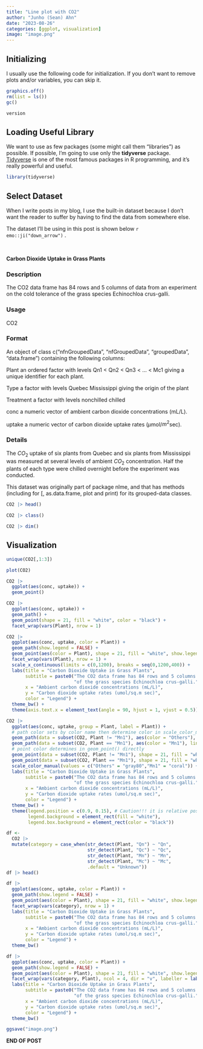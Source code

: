 ```yaml
---
title: "Line plot with CO2"
author: "Junho (Sean) Ahn"
date: "2023-08-26"
categories: [ggplot, visualization]
image: "image.png"
---
```


## Initializing

I usually use the following code for initialization. If you don't want to remove plots and/or variables, you can skip it.

```r
graphics.off()
rm(list = ls())
gc()

```

```r
version
```

## Loading Useful Library

We want to use as few packages (some might call them "libraries") as possible. If possible, I'm going to use only the **tidyverse** package. [Tidyverse](https://www.tidyverse.org) is one of the most famous packages in R programming, and it's really powerful and useful.

```r
library(tidyverse)

```

## Select Dataset

When I write posts in my blog, I use the built-in dataset because I don't want the reader to suffer by having to find the data from somewhere else.

The dataset I'll be using in this post is shown below `r emo::ji("down_arrow")` .

<br>

**Carbon Dioxide Uptake in Grass Plants**

### Description
The CO2 data frame has 84 rows and 5 columns of data from an experiment on the cold tolerance of the grass species Echinochloa crus-galli.

### Usage
CO2

### Format
An object of class c("nfnGroupedData", "nfGroupedData", "groupedData", "data.frame") containing the following columns:

Plant
an ordered factor with levels Qn1 < Qn2 < Qn3 < ... < Mc1 giving a unique identifier for each plant.

Type
a factor with levels Quebec Mississippi giving the origin of the plant

Treatment
a factor with levels nonchilled chilled

conc
a numeric vector of ambient carbon dioxide concentrations (mL/L).

uptake
a numeric vector of carbon dioxide uptake rates ($\mu$mol/$m^2$sec).

### Details
The $CO_2$ uptake of six plants from Quebec and six plants from Mississippi was measured at several levels of ambient $CO_2$ concentration. Half the plants of each type were chilled overnight before the experiment was conducted.

This dataset was originally part of package nlme, and that has methods (including for [, as.data.frame, plot and print) for its grouped-data classes.

```r
CO2 |> head()
```

```r
CO2 |> class()
```

```r
CO2 |> dim()
```

## Visualization

```r
unique(CO2[,1:3])
```

```r
plot(CO2)
```

```r
CO2 |> 
  ggplot(aes(conc, uptake)) +
  geom_point()

```

```r
CO2 |> 
  ggplot(aes(conc, uptake)) +
  geom_path() +
  geom_point(shape = 21, fill = "white", color = "black") +
  facet_wrap(vars(Plant), nrow = 1)
```

```r
CO2 |> 
  ggplot(aes(conc, uptake, color = Plant)) +
  geom_path(show.legend = FALSE) +
  geom_point(aes(color = Plant), shape = 21, fill = "white", show.legend = FALSE) +
  facet_wrap(vars(Plant), nrow = 1) +
  scale_x_continuous(limits = c(0,1200), breaks = seq(0,1200,400)) +
  labs(title = "Carbon Dioxide Uptake in Grass Plants",
       subtitle = paste0("The CO2 data frame has 84 rows and 5 columns of data from an experiment on the cold tolerance","\n" ,
                         "of the grass species Echinochloa crus-galli."),
       x = "Ambient carbon dioxide concentrations (mL/L)",
       y = "Carbon dioxide uptake rates (umol/sq.m sec)",
       color = "Legend") +
  theme_bw() +
  theme(axis.text.x = element_text(angle = 90, hjust = 1, vjust = 0.5))
```


```r
CO2 |> 
  ggplot(aes(conc, uptake, group = Plant, label = Plant)) +
  # path color sets by color name then determine color in scale_color_manual()
  geom_path(data = subset(CO2, Plant != "Mn1"), aes(color = "Others"), linewidth = 1, lty = 2) +
  geom_path(data = subset(CO2, Plant == "Mn1"), aes(color = "Mn1"), linewidth = 1, lty = 1) +
  # point color determines in geom_point() directly
  geom_point(data = subset(CO2, Plant != "Mn1"), shape = 21, fill = "white", color = "gray") +
  geom_point(data = subset(CO2, Plant == "Mn1"), shape = 21, fill = "white", color = "coral") +
  scale_color_manual(values = c("Others" = "gray80","Mn1" = "coral")) +
  labs(title = "Carbon Dioxide Uptake in Grass Plants",
       subtitle = paste0("The CO2 data frame has 84 rows and 5 columns of data from an experiment on the cold tolerance","\n" ,
                         "of the grass species Echinochloa crus-galli."),
       x = "Ambient carbon dioxide concentrations (mL/L)",
       y = "Carbon dioxide uptake rates (umol/sq.m sec)",
       color = "Legend") +
  theme_bw() + 
  theme(legend.position = c(0.9, 0.15), # Caution!!! it is relative position ex) 0: left end ~ 1: right end
        legend.background = element_rect(fill = "white"),
        legend.box.background = element_rect(color = "black"))
```


```r
df <- 
  CO2 |> 
  mutate(category = case_when(str_detect(Plant, "Qn") ~ "Qn",
                              str_detect(Plant, "Qc") ~ "Qc",
                              str_detect(Plant, "Mn") ~ "Mn",
                              str_detect(Plant, "Mc") ~ "Mc",
                              .default = "Unknown"))
df |> head()
```

```r
df |> 
  ggplot(aes(conc, uptake, color = Plant)) +
  geom_path(show.legend = FALSE) +
  geom_point(aes(color = Plant), shape = 21, fill = "white", show.legend = FALSE) +
  facet_wrap(vars(category), nrow = 1) +
  labs(title = "Carbon Dioxide Uptake in Grass Plants",
       subtitle = paste0("The CO2 data frame has 84 rows and 5 columns of data from an experiment on the cold tolerance","\n" ,
                         "of the grass species Echinochloa crus-galli."),
       x = "Ambient carbon dioxide concentrations (mL/L)",
       y = "Carbon dioxide uptake rates (umol/sq.m sec)",
       color = "Legend") +
  theme_bw()
```


```r
df |> 
  ggplot(aes(conc, uptake, color = Plant)) +
  geom_path(show.legend = FALSE) +
  geom_point(aes(color = Plant), shape = 21, fill = "white", show.legend = FALSE) +
  facet_wrap(vars(category, Plant), ncol = 4, dir = "v", labeller = labeller(.multi_line = FALSE)) +
  labs(title = "Carbon Dioxide Uptake in Grass Plants",
       subtitle = paste0("The CO2 data frame has 84 rows and 5 columns of data from an experiment on the cold tolerance","\n" ,
                         "of the grass species Echinochloa crus-galli."),
       x = "Ambient carbon dioxide concentrations (mL/L)",
       y = "Carbon dioxide uptake rates (umol/sq.m sec)",
       color = "Legend") +
  theme_bw()
```


```r
ggsave("image.png")
```

<div class="right">
__END OF POST__
</div>
